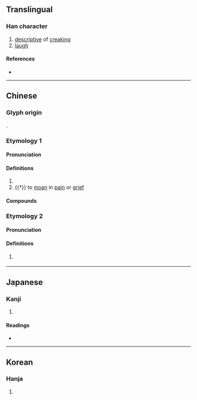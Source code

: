 {{character info/new}}
==Translingual==

===Han character===
{{Han char|rn=30|rad=口|as=06|sn=9|four=67000|canj=ROSK|ids=⿰口伊}}

# [[descriptive]] of [[creak]]ing
# [[laugh]]

====References====
* {{Han ref|kx=0188.100|dkj=03579|dj=0407.100|hdz=10618.070|uh=54BF|ud=21695|bh=ABA9|bd=43945}}

----

==Chinese==

===Glyph origin===
{{Han etym}}
{{Han compound|口|伊|ls=psc|c1=s|c2=p|t1=mouth}}.

===Etymology 1===
{{zh-forms|alt=吚}}

====Pronunciation====
{{zh-pron
|m=yī
|c=ji1
|mc=y
|oc=y
|cat=v
}}

====Definitions====
{{zh-hanzi}}

# {{n-g|Used in onomatopoeic words.}}
# {{†}} to [[moan]] in [[pain]] or [[grief]]

====Compounds====
{{zh-der|咿呦|咿咿|咿咿啞啞|咿哩呱喇|咿唔|咿啞|咿喔|咿嚘|咿軋|喔咿|喔咿嚅唲|噢咿|嚘咿}}

===Etymology 2===
{{zh-forms}}

====Pronunciation====
{{zh-pron
|c=ji1
|cat=
}}

====Definitions====
{{zh-hanzi}}

# {{lb|zh|Cantonese}} {{zh-alt-form|依|[[this]]; [[these]]}}

----

==Japanese==

===Kanji===
{{ja-kanji|grade=|rs=口06}}

# {{defn|lang=ja|sort=口06}}

====Readings====
* {{ja-readings|on=[[い]] (i)|kun=[[つくりわらい]] (tsukuriwarai)}}

----

==Korean==

===Hanja===
{{ko-hanja|hangeul=이|rv=i|mr=i}}

# {{defn|lang=ko|sort=口06}}